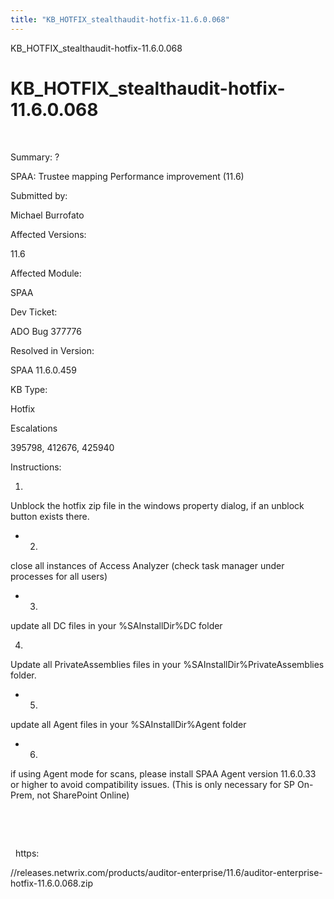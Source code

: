 ```yaml
---
title: "KB_HOTFIX_stealthaudit-hotfix-11.6.0.068"
---
```


KB_HOTFIX_stealthaudit-hotfix-11.6.0.068 
 
 
 
 
 
 
 
 
 
 
 
 
 
 
 
 
 
 
 
 
 
 
 
 
 
 
 
 
 
 
 
 
 
 
 

 

# KB_HOTFIX_stealthaudit-hotfix-11.6.0.068

  
 
 

Summary: ?

SPAA: Trustee mapping Performance improvement (11.6) 

Submitted by:  

Michael Burrofato 

Affected Versions: 

11.6 

Affected Module: 

SPAA 

Dev Ticket: 

ADO Bug 377776 

Resolved in Version: 

SPAA 11.6.0.459 

KB Type:  

Hotfix 

Escalations 

395798, 412676, 425940 

Instructions: 

1.

Unblock the hotfix zip file in the windows property dialog, if an unblock button exists there.  

* 2.

close all instances of Access Analyzer (check task manager under processes for all users)

* 3.

update all DC files in your %SAInstallDir%DC folder

4.

Update all PrivateAssemblies files in your %SAInstallDir%PrivateAssemblies folder. 

* 5.

update all Agent files in your %SAInstallDir%Agent folder

* 6.

if using Agent mode for scans, please install SPAA Agent version
 11.6.0.33 or higher to avoid compatibility issues. (This is only necessary for SP On-Prem, not SharePoint Online) 

  

 

 
https:

//releases.netwrix.com/products/auditor-enterprise/11.6/auditor-enterprise-hotfix-11.6.0.068.zip